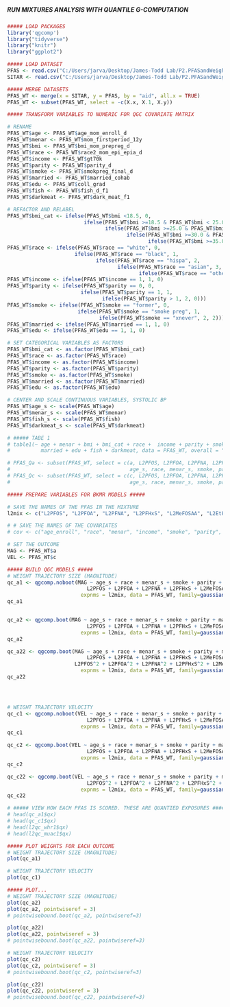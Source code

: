 #####                                                   #####
##### RUN MIXTURES ANALYSIS WITH QUANTILE G-COMPUTATION #####
#####                                                   #####

```r
##### LOAD PACKAGES
library('qgcomp')
library("tidyverse")
library("knitr")
library("ggplot2")

```

```r
##### LOAD DATASET
PFAS <- read.csv("C:/Users/jarva/Desktop/James-Todd Lab/P2.PFASandWeightTrajectories/Data/PFAS1.csv")
SITAR <- read.csv("C:/Users/jarva/Desktop/James-Todd Lab/P2.PFASandWeightTrajectories/Data/P2_SITAR1.csv")

##### MERGE DATASETS
PFAS_WT <- merge(x = SITAR, y = PFAS, by = "aid", all.x = TRUE)
PFAS_WT <- subset(PFAS_WT, select = -c(X.x, X.1, X.y))

```

```r
##### TRANSFORM VARIABLES TO NUMERIC FOR QGC COVARIATE MATRIX

# RENAME
PFAS_WT$age <- PFAS_WT$age_mom_enroll_d
PFAS_WT$menar <- PFAS_WT$mom_firstperiod_12y
PFAS_WT$bmi <- PFAS_WT$bmi_mom_prepreg_d
PFAS_WT$race <- PFAS_WT$race2_mom_epi_epia_d
PFAS_WT$income <- PFAS_WT$gt70k
PFAS_WT$parity <- PFAS_WT$parity_d
PFAS_WT$smoke <- PFAS_WT$smokpreg_final_d
PFAS_WT$married <- PFAS_WT$married_cohab
PFAS_WT$edu <- PFAS_WT$coll_grad
PFAS_WT$fish <- PFAS_WT$fish_d_f1
PFAS_WT$darkmeat <- PFAS_WT$dark_meat_f1

# REFACTOR AND RELABEL 
PFAS_WT$bmi_cat <- ifelse(PFAS_WT$bmi <18.5, 0,
                         ifelse(PFAS_WT$bmi >=18.5 & PFAS_WT$bmi < 25.0, 1, 
                                ifelse(PFAS_WT$bmi >=25.0 & PFAS_WT$bmi < 30.0, 2, 
                                       ifelse(PFAS_WT$bmi >=30.0 & PFAS_WT$bmi < 35.0, 3,
                                              ifelse(PFAS_WT$bmi >=35.0, 4, NA)))))
PFAS_WT$race <- ifelse(PFAS_WT$race == "white", 0,
                      ifelse(PFAS_WT$race == "black", 1,
                             ifelse(PFAS_WT$race == "hispa", 2,
                                    ifelse(PFAS_WT$race == "asian", 3,
                                           ifelse(PFAS_WT$race == "other", 4, 4)))))
PFAS_WT$income <- ifelse(PFAS_WT$income == 1, 1, 0)
PFAS_WT$parity <- ifelse(PFAS_WT$parity == 0, 0,
                        ifelse(PFAS_WT$parity == 1, 1,
                               ifelse(PFAS_WT$parity > 1, 2, 0)))
PFAS_WT$smoke <- ifelse(PFAS_WT$smoke == "former", 0,
                       ifelse(PFAS_WT$smoke == "smoke preg", 1,
                              ifelse(PFAS_WT$smoke == "xnever", 2, 2)))
PFAS_WT$married <- ifelse(PFAS_WT$married == 1, 1, 0)
PFAS_WT$edu <- ifelse(PFAS_WT$edu == 1, 1, 0)

# SET CATEGORICAL VARIABLES AS FACTORS
PFAS_WT$bmi_cat <- as.factor(PFAS_WT$bmi_cat)
PFAS_WT$race <- as.factor(PFAS_WT$race)
PFAS_WT$income <- as.factor(PFAS_WT$income)
PFAS_WT$parity <- as.factor(PFAS_WT$parity)
PFAS_WT$smoke <- as.factor(PFAS_WT$smoke)
PFAS_WT$married <- as.factor(PFAS_WT$married)
PFAS_WT$edu <- as.factor(PFAS_WT$edu)

# CENTER AND SCALE CONTINUOUS VARIABLES, SYSTOLIC BP
PFAS_WT$age_s <- scale(PFAS_WT$age)
PFAS_WT$menar_s <- scale(PFAS_WT$menar)
PFAS_WT$fish_s <- scale(PFAS_WT$fish)
PFAS_WT$darkmeat_s <- scale(PFAS_WT$darkmeat)

# ##### TABE 1
# table1(~ age + menar + bmi + bmi_cat + race +  income + parity + smoke + 
#          married + edu + fish + darkmeat, data = PFAS_WT, overall = "Total")

# PFAS_Qa <- subset(PFAS_WT, select = c(a, L2PFOS, L2PFOA, L2PFNA, L2PFHxS, L2MeFOSAA, L2EtFOSAA, 
#                                       age_s, race, menar_s, smoke, parity, married, bmi_cat, smoke, fish_s))
# PFAS_Qc <- subset(PFAS_WT, select = c(c, L2PFOS, L2PFOA, L2PFNA, L2PFHxS, L2MeFOSAA, L2EtFOSAA, 
#                                       age_s, race, menar_s, smoke, parity, married, bmi_cat, smoke, fish_s))

```

```r
##### PREPARE VARIABLES FOR BKMR MODELS #####

# SAVE THE NAMES OF THE PFAS IN THE MIXTURE
l2mix <- c("L2PFOS", "L2PFOA", "L2PFNA", "L2PFHxS", "L2MeFOSAA", "L2EtFOSAA")

# # SAVE THE NAMES OF THE COVARIATES
# cov <- c("age_enroll", "race", "menar", "income", "smoke", "parity", "married")

# SET THE OUTCOME
MAG <- PFAS_WT$a
VEL <- PFAS_WT$c

```

```r
##### BUILD QGC MODELS #####
# WEIGHT TRAJECTORY SIZE (MAGNITUDE)
qc_a1 <- qgcomp.noboot(MAG ~ age_s + race + menar_s + smoke + parity + married + bmi_cat + smoke + fish_s +
                          L2PFOS + L2PFOA + L2PFNA + L2PFHxS + L2MeFOSAA + L2EtFOSAA,
                        expnms = l2mix, data = PFAS_WT, family=gaussian(), q=4)
qc_a1


qc_a2 <- qgcomp.boot(MAG ~ age_s + race + menar_s + smoke + parity + married + bmi_cat + smoke + fish_s +
                          L2PFOS + L2PFOA + L2PFNA + L2PFHxS + L2MeFOSAA + L2EtFOSAA,
                        expnms = l2mix, data = PFAS_WT, family=gaussian(), q=4, B = 500, seed = 125)
qc_a2

qc_a22 <- qgcomp.boot(MAG ~ age_s + race + menar_s + smoke + parity + married + bmi_cat + smoke + fish_s +
                          L2PFOS + L2PFOA + L2PFNA + L2PFHxS + L2MeFOSAA + L2EtFOSAA +
                      L2PFOS^2 + L2PFOA^2 + L2PFNA^2 + L2PFHxS^2 + L2MeFOSAA^2 + L2EtFOSAA^2,
                        expnms = l2mix, data = PFAS_WT, family=gaussian(), q=4, B = 500, seed = 125, degree=2)
qc_a22




# WEIGHT TRAJECTORY VELOCITY
qc_c1 <- qgcomp.noboot(VEL ~ age_s + race + menar_s + smoke + parity + married + bmi_cat + smoke + fish_s +
                          L2PFOS + L2PFOA + L2PFNA + L2PFHxS + L2MeFOSAA + L2EtFOSAA,
                        expnms = l2mix, data = PFAS_WT, family=gaussian(), q=4)
qc_c1

qc_c2 <- qgcomp.boot(VEL ~ age_s + race + menar_s + smoke + parity + married + bmi_cat + smoke + fish_s +
                          L2PFOS + L2PFOA + L2PFNA + L2PFHxS + L2MeFOSAA + L2EtFOSAA,
                        expnms = l2mix, data = PFAS_WT, family=gaussian(), q=4, B = 500, seed = 125)
qc_c2

qc_c22 <- qgcomp.boot(VEL ~ age_s + race + menar_s + smoke + parity + married + bmi_cat + smoke + fish_s +
                          L2PFOS^2 + L2PFOA^2 + L2PFNA^2 + L2PFHxS^2 + L2MeFOSAA^2 + L2EtFOSAA^2,
                        expnms = l2mix, data = PFAS_WT, family=gaussian(), q=4, B = 500, seed = 125, degree = 2)
qc_c22

```

```r
# ##### VIEW HOW EACH PFAS IS SCORED. THESE ARE QUANTIED EXPOSURES #####
# head(qc_a1$qx)
# head(qc_c1$qx)
# head(l2qc_whr1$qx)
# head(l2qc_muac1$qx)

```

```r
##### PLOT WEIGHTS FOR EACH OUTCOME
# WEIGHT TRAJECTORY SIZE (MAGNITUDE)
plot(qc_a1)

# WEIGHT TRAJECTORY VELOCITY
plot(qc_c1)

```

```r
##### PLOT...
# WEIGHT TRAJECTORY SIZE (MAGNITUDE)
plot(qc_a2) 
plot(qc_a2, pointwiseref = 3)
# pointwisebound.boot(qc_a2, pointwiseref=3)

plot(qc_a22) 
plot(qc_a22, pointwiseref = 3)
# pointwisebound.boot(qc_a22, pointwiseref=3)

# WEIGHT TRAJECTORY VELOCITY
plot(qc_c2)
plot(qc_c2, pointwiseref = 3)
# pointwisebound.boot(qc_c2, pointwiseref=3)

plot(qc_c22)
plot(qc_c22, pointwiseref = 3)
# pointwisebound.boot(qc_c22, pointwiseref=3)

```
